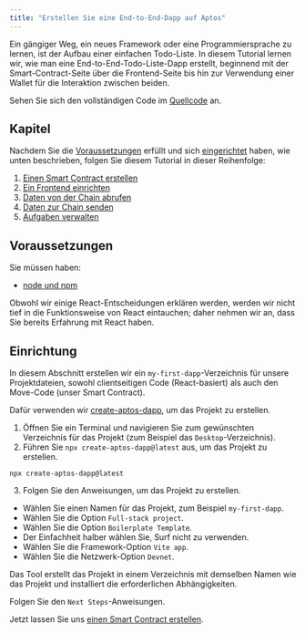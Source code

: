```yaml
---
title: "Erstellen Sie eine End-to-End-Dapp auf Aptos"
---
```


Ein gängiger Weg, ein neues Framework oder eine Programmiersprache zu lernen, ist der Aufbau einer einfachen Todo-Liste. In diesem Tutorial lernen wir, wie man eine End-to-End-Todo-Liste-Dapp erstellt, beginnend mit der Smart-Contract-Seite über die Frontend-Seite bis hin zur Verwendung einer Wallet für die Interaktion zwischen beiden.

Sehen Sie sich den vollständigen Code im [Quellcode](https://github.com/aptos-labs/developer-docs/tree/main/apps/nextra/pages/en/build/guides/build-e2e-dapp) an.

## Kapitel

Nachdem Sie die [Voraussetzungen](#prerequisites) erfüllt und sich [eingerichtet](#setup) haben, wie unten beschrieben, folgen Sie diesem Tutorial in dieser Reihenfolge:

1. [Einen Smart Contract erstellen](/de/build/guides/build-e2e-dapp/1-create-smart-contract)
2. [Ein Frontend einrichten](/de/build/guides/build-e2e-dapp/2-set-up-the-frontend)
3. [Daten von der Chain abrufen](/de/build/guides/build-e2e-dapp/3-fetch-data-from-chain)
4. [Daten zur Chain senden](/de/build/guides/build-e2e-dapp/4-submit-data-to-chain)
5. [Aufgaben verwalten](/de/build/guides/build-e2e-dapp/5-handle-tasks)

## Voraussetzungen

Sie müssen haben:

- [node und npm](https://nodejs.org/en/)

Obwohl wir einige React-Entscheidungen erklären werden, werden wir nicht tief in die Funktionsweise von React eintauchen; daher nehmen wir an, dass Sie bereits Erfahrung mit React haben.

## Einrichtung

In diesem Abschnitt erstellen wir ein `my-first-dapp`-Verzeichnis für unsere Projektdateien, sowohl clientseitigen Code (React-basiert) als auch den Move-Code (unser Smart Contract).

Dafür verwenden wir [create-aptos-dapp](/de/build/create-aptos-dapp), um das Projekt zu erstellen.

1. Öffnen Sie ein Terminal und navigieren Sie zum gewünschten Verzeichnis für das Projekt (zum Beispiel das `Desktop`-Verzeichnis).
2. Führen Sie `npx create-aptos-dapp@latest` aus, um das Projekt zu erstellen.

```shellscript filename="Terminal"
npx create-aptos-dapp@latest
```

3. Folgen Sie den Anweisungen, um das Projekt zu erstellen.

- Wählen Sie einen Namen für das Projekt, zum Beispiel `my-first-dapp`.
- Wählen Sie die Option `Full-stack project`.
- Wählen Sie die Option `Boilerplate Template`.
- Der Einfachheit halber wählen Sie, Surf nicht zu verwenden.
- Wählen Sie die Framework-Option `Vite app`.
- Wählen Sie die Netzwerk-Option `Devnet`.

Das Tool erstellt das Projekt in einem Verzeichnis mit demselben Namen wie das Projekt und installiert die erforderlichen Abhängigkeiten.

Folgen Sie den `Next Steps`-Anweisungen.

Jetzt lassen Sie uns [einen Smart Contract erstellen](/de/build/guides/build-e2e-dapp/1-create-smart-contract).
